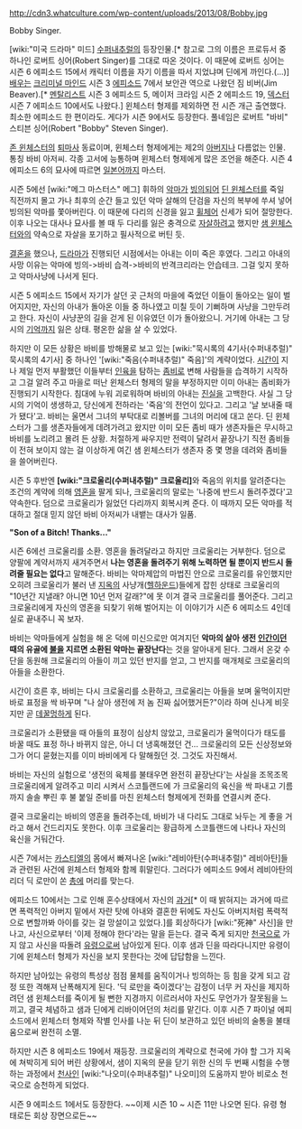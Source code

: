 http://cdn3.whatculture.com/wp-content/uploads/2013/08/Bobby.jpg

Bobby Singer.

[wiki:"미국 드라마" 미드] [[수퍼내추럴]]의 등장인물.[* 참고로 그의 이름은 프로듀서 중 하나인 로버트 싱어(Robert Singer)를 그대로 따온 것이다. 이 때문에 로버트 싱어는 시즌 6 에피소드 15에서 캐릭터 이름을 자기 이름을 따서 지었냐며 딘에게 까인다.(...)] [[배우]]는 [[크리미널 마인드]] 시즌 3 [[에피소드]] 7에서 보안관 역으로 나왔던 짐 비버(Jim Beaver).[* [[멘탈리스트]] 시즌 3 에피소드 5, 메이저 크라임 시즌 2 에피소드 19, [[덱스터]] 시즌 7 에피소드 10에서도 나왔다.] 윈체스터 형제를 제외하면 전 시즌 개근 출연했다. 최소한 에피소드 한 편이라도. 게다가 시즌 9에서도 등장한다. 풀네임은 로버트 "바비" 스티븐 싱어(Robert "Bobby" Steven Singer).

[[존 윈체스터]]의 [[퇴마사]] 동료이며, 윈체스터 형제에게는 제2의 [[아버지]]나 다름없는 인물. 통칭 바비 아저씨. 각종 고서에 능통하며 윈체스터 형제에게 많은 조언을 해준다. 시즌 4 에피소드 6의 묘사에 따르면 [[일본어]]까지 마스터.

시즌 5에선 [wiki:"메그 마스터스" 메그] 휘하의 [[악마]]가 [[빙의]]되어 [[딘 윈체스터]]를 죽일 직전까지 몰고 가나 최후의 순간 들고 있던 악마 살해의 단검을 자신의 복부에 쑤셔 넣어 빙의된 악마를 쫓아버린다. 이 때문에 다리의 신경을 잃고 [[휠체어]] 신세가 되어 절망한다. 이후 나오는 대사나 묘사를 볼 때 두 다리를 잃은 충격으로 [[자살]]하려고 했지만 [[샘 윈체스터]]와의 약속으로 자살을 포기하고 필사적으로 버틴 듯.

[[결혼]]을 했으나, [[드라마]]가 진행되던 시점에서는 아내는 이미 죽은 후였다. 그리고 아내의 사망 이유는 악마에 빙의->바비 습격->바비의 반격크리라는 안습테크. 그걸 잊지 못하고 악마사냥에 나서게 된다.

시즌 5 에피소드 15에서 자기가 살던 곳 근처의 마을에 죽었던 이들이 돌아오는 일이 벌어지지만, 자신의 아내가 돌아온 이들 중 하나였고 미칠 듯이 기뻐하며 사냥을 그만두려고 한다. 자신이 사냥꾼의 길을 걷게 된 이유였던 이가 돌아왔으니. 거기에 아내는 그 당시의 [[기억]]까지 잃은 상태. 평온한 삶을 살 수 있었다.

하지만 이 모든 상황은 바비를 방해물로 보고 있는 [wiki:"묵시록의 4기사(수퍼내추럴)" 묵시록의 4기사] 중 하나인 '[wiki:"죽음(수퍼내추럴)" 죽음]'의 계략이었다. [[시간]]이 지나 제일 먼저 부활했던 이들부터 [[인육]]을 탐하는 [[좀비]]로 변해 사람들을 습격하기 시작하고 그걸 알려 주고 마을로 떠난 윈체스터 형제의 말을 부정하지만 이미 아내는 좀비화가 진행되기 시작한다. 침대에 누워 괴로워하며 바비의 아내는 [[진실]]을 고백한다. 사실 그 당시의 기억이 생생하고, 당신에게 전하라는 '죽음'의 전언이 있다고. 그리고 '날 보내줄 때가 됐다'고. 바비는 울면서 그녀의 부탁대로 리볼버를 그녀의 머리에 대고 쏜다. 딘 윈체스터가 그를 생존자들에게 데려가려고 왔지만 이미 모든 좀비 때가 생존자들은 무시하고 바비를 노리려고 몰려 든 상황. 처절하게 싸우지만 전력이 달려서 끝장나기 직전 좀비들이 전혀 보이지 않는 걸 이상하게 여긴 샘 윈체스터가 생존자 중 몇 명을 데려와 좀비들을 쓸어버린다.

시즌 5 후반엔 '''[wiki:"크로울리(수퍼내추럴)" 크로울리]'''와 죽음의 위치를 알려준다는 조건의 계약에 의해 [[영혼]]을 팔게 되나, 크로울리의 말로는 '나중에 반드시 돌려주겠다'고 약속한다. 덤으로 크로울리가 잃었던 다리까지 회복시켜 준다. 이 때까지 모든 악마를 적대하고 절대 믿지 않던 바비 아저씨가 내뱉는 대사가 일품.

'''"Son of a Bitch! Thanks..."'''

시즌 6에선 크로울리를 소환. 영혼을 돌려달라고 하지만 크로울리는 거부한다. 덤으로 양팔에 계약서까지 새겨주면서 '''나는 영혼을 돌려주기 위해 노력하면 될 뿐이지 반드시 돌려줄 필요는 없다'''고 말해준다. 바비는 악마제압의 마법진 안으로 크로울리를 유인했지만 오히려 크로울리가 불러 낸 [[지옥]]의 사냥개([[헬하운드]])들에게 잡힌 상태로 크로울리의 "10년간 지낼래? 아니면 10년 먼저 갈래?"에 못 이겨 결국 크로울리를 풀어준다. 그리고 크로울리에게 자신의 영혼을 되찾기 위해 벌어지는 이 이야기가 시즌 6 에피소드 4인데 실로 끝내주니 꼭 보자. 

바비는 악마들에게 실험을 해 온 덕에 미신으로만 여겨지던 '''악마의 살아 생전 [[인간]]이던 때의 유골에 [[불]]을 지르면 소환된 악마는 끝장난다'''는 것을 알아내게 된다. 그래서 온갖 수단을 동원해 크로울리의 아들이 끼고 있던 반지를 얻고, 그 반지를 매개체로 크로울리의 아들을 소환한다.

시간이 흐른 후, 바비는 다시 크로울리를 소환하고, 크로울리는 아들을 보며 울먹이지만 바로 표정을 싹 바꾸며 "나 살아 생전에 저 놈 진짜 싫어했거든?"이라 하며 신나게 비웃지만 곧 [[데꿀멍]]하게 된다.

크로울리가 소환됐을 때 아들의 표정이 심상치 않았고, 크로울리가 울먹이다가 태도를 바꿀 때도 표정 하나 바뀌지 않은, 아니 더 냉혹해졌던 건... 크로울리의 모든 신상정보와 그가 어디 묻혔는지를 이미 바비에게 다 말해줬던 것. 그것도 자진해서. 

바비는 자신의 실험으로 '생전의 육체를 불태우면 완전히 끝장난다'는 사실을 조목조목 크로울리에게 알려주고 미리 시켜서 스코틀랜드에 가 크로울리의 육신을 싹 파내고 기름까지 솔솔 뿌린 후 불 붙일 준비를 마친 윈체스터 형제에게 전화를 연결시켜 준다.

결국 크로울리는 바비의 영혼을 돌려주는데, 바비가 내 다리도 그대로 놔두는 게 좋을 거라고 해서 건드리지도 못한다. 이후 크로울리는 황급하게 스코틀랜드에 나타나 자신의 육신을 거둬간다.

시즌 7에서는 [[카스티엘]]의 몸에서 빠져나온 [wiki:"레비아탄(수퍼내추럴)" 레비아탄]들과 관련된 사건에 윈체스터 형제와 함께 휘말린다. 그러다가 에피소드 9에서 레비아탄의 리더 딕 로만이 쏜 [[총]]에 머리를 맞는다.

에피소드 10에서는 그로 인해 혼수상태에서 자신의 [[과거]][* 이 때 밝혀지는 과거에 따르면 폭력적인 아버지 밑에서 자란 탓에 아내와 결혼한 뒤에도 자신도 아버지처럼 폭력적으로 변할까봐 아이를 갖는 걸 망설이고 있었다.]를 회상하다가 [wiki:"死神" 사신]을 만나고, 사신으로부터 '이제 정해야 한다'라는 말을 듣는다. 결국 죽게 되지만 [[천국]]으로 가지 않고 사신을 따돌려 [[유령]]으로써 남아있게 된다. 이후 샘과 딘을 따라다니지만 유령이기에 윈체스터 형제가 자신을 보지 못한다는 것에 답답함을 느낀다.

하지만 남아있는 유령의 특성상 점점 물체를 움직이거나 빙의하는 등 힘을 갖게 되고 감정 또한 격해져 난폭해지게 된다. '딕 로만을 죽이겠다'는 감정이 너무 커 자신을 제지하려던 샘 윈체스터를 죽이게 될 뻔한 지경까지 이르러서야 자신도 무언가가 잘못됨을 느끼고, 결국 체념하고 샘과 딘에게 리바이어던의 처리를 맡긴다. 이후 시즌 7 파이널 에피소드에서 윈체스터 형제와 작별 인사를 나눈 뒤 딘이 보관하고 있던 바비의 술통을 불태움으로써 완전히 소멸.

하지만 시즌 8 에피소드 19에서 재등장. 크로울리의 계략으로 천국에 가야 할 그가 지옥에 쳐박히게 되어 버린 상황에서, 샘이 지옥의 문을 닫기 위한 신의 두 번째 시험을 수행하는 과정에서 [[천사]]인 [wiki:"나오미(수퍼내추럴)" 나오미]의 도움까지 받아 비로소 천국으로 승천하게 되었다.

시즌 9 에피소드 1에서도 등장한다. ~~이제 시즌 10 ~ 시즌 11만 나오면 된다. 유령 형태로든 회상 장면으로든~~
